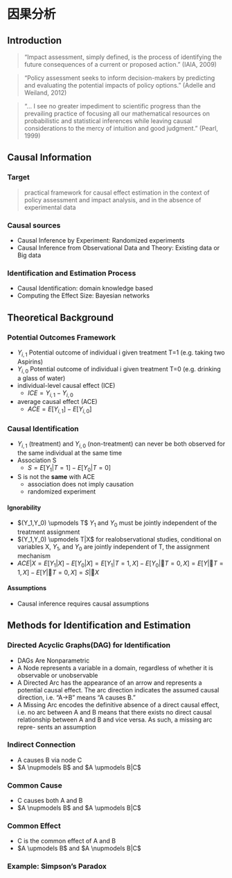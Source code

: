 # 因果分析

## Introduction

> "Impact assessment, simply defined, is the process of identifying the future consequences of a current or proposed action.” (IAIA, 2009)

> “Policy assessment seeks to inform decision-makers by predicting and evaluating the potential impacts of policy options.” (Adelle and Weiland, 2012)

> “... I see no greater impediment to scientific progress than the prevailing practice of focusing all our mathematical resources on probabilistic and statistical inferences while leaving causal considerations to the mercy of intuition and good judgment.” (Pearl, 1999)

## Causal Information

### Target

> practical framework for causal effect estimation in the context of policy assessment and impact analysis, and in the absence of experimental data

### Causal sources

- Causal Inference by Experiment: Randomized experiments
- Causal Inference from Observational Data and Theory: Existing data or Big data

### Identification and Estimation Process

- Causal Identification: domain knowledge based
- Computing the Effect Size: Bayesian networks

## Theoretical Background

### Potential Outcomes Framework

- $Y_{i,1}$ Potential outcome of individual i given treatment T=1 (e.g. taking two Aspirins)
- $Y_{i,0}$ Potential outcome of individual i given treatment T=0 (e.g. drinking a glass of water)
- individual-level causal effect (ICE) 
    - $ICE=Y_{i,1} −Y_{i,0}$
- average causal effect (ACE) 
    - $ACE = E[Y_{i,1}] −E[Y_{i,0}]$

### Causal Identification

- $Y_{i,1}$ (treatment) and $Y_{i,0}$ (non-treatment) can never be both observed for the same individual at the same time
- Association S 
    - $S = E[Y_1|T = 1] - E[Y_0|T = 0]$
- S is not the **same** with ACE
    - association does not imply causation
    - randomized experiment

#### Ignorability

- $(Y_1,Y_0) \upmodels T$ $Y_1$ and $Y_0$ must be jointly independent  of the treatment assignment
- $(Y_1,Y_0) \upmodels T|X$ for realobservational studies, conditional on variables X, $Y_1$, and $Y_0$ are jointly independent of T, the assignment mechanism
- $ACE|X = E[Y_1|X] - E[Y_0|X] = E[Y_1|T=1,X] - E[Y_0|􏰀T = 0,X] = E[Y|􏰀T = 1,X] - E[Y|􏰀T =0,X] = S|􏰀X$

#### Assumptions

- Causal inference requires causal assumptions

## Methods for Identification and Estimation

### Directed Acyclic Graphs(DAG) for Identification

- DAGs Are Nonparametric
- A Node represents a variable in a domain, regardless of whether it is observable or unobservable
- A Directed Arc has the appearance of an arrow and represents a potential causal effect. The arc direction indicates the assumed causal direction, i.e. “A→B” means “A causes B.”
- A Missing Arc encodes the definitive absence of a direct causal effect, i.e. no arc between A and B means that there exists no direct causal relationship between A and B and vice versa. As such, a missing arc repre- sents an assumption

### Indirect Connection

- A causes B via node C
- $A \nupmodels B$ and $A \upmodels B|C$

### Common Cause

- C causes both A and B
- $A \nupmodels B$ and $A \upmodels B|C$

### Common Effect

- C is the common effect of A and B
- $A \upmodels B$ and $A \nupmodels B|C$

### Example: Simpson’s Paradox